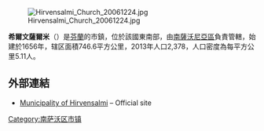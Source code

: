 [[File:Hirvensalmi_Church_20061224.jpg|thumb]]

'''希爾文薩爾米'''（{{lang-fi|Hirvensalmi}}）是[[芬蘭|芬蘭]]的市鎮，位於該國東南部，由[[南薩沃尼亞區|南薩沃尼亞區]]負責管轄，始建於1656年，辖区面積746.6平方公里，2013年人口2,378，人口密度為每平方公里5.11人。

==外部連結==
{{commonscat|Hirvensalmi}}
*[http://www.hirvensalmi.fi/ Municipality of Hirvensalmi] {{Wayback|url=http://www.hirvensalmi.fi/ |date=20210211155205 }} – Official site {{fi icon}}

{{Finland-geo-stub}}
[[Category:南萨沃区市镇|Category:南萨沃区市镇]]